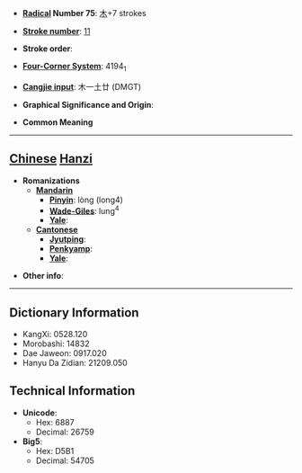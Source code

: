 * '''[[Wiktionary:Chinese radical index| Radical]] Number 75''': [[Wiktionary:Chinese radical index 木|木]]+7 strokes

* '''[[Wiktionary:Chinese total strokes index|Stroke number]]''': [[Wiktionary:Chinese total strokes index 11|11]]

* '''Stroke order''': 

* '''[[Wiktionary:Chinese four corner index|Four-Corner System]]''': 4194<sub>1</sub>

* '''[[Wiktionary:Chinese Cangjie index|Cangjie input]]''': 木一土廿 (DMGT)

* '''Graphical Significance and Origin''': 

* '''Common Meaning'''

----

== [[Chinese]] [[Hanzi]] ==

* '''Romanizations'''
** '''[[Mandarin]]'''
*** '''[[Pinyin]]''': lòng (long4)
*** '''[[Wade-Giles]]''': lung<sup>4</sup>
*** '''[[Yale]]''': 
** '''[[Cantonese]]'''
*** '''[[Jyutping]]''':
*** '''[[Penkyamp]]''': 
*** '''[[Yale]]''': 

* '''Other info''': 

----

== Dictionary Information ==

* KangXi: 0528.120
* Morobashi: 14832
* Dae Jaweon: 0917.020
* Hanyu Da Zidian: 21209.050

== Technical Information ==

* '''Unicode''':
** Hex: 6887
** Decimal: 26759
* '''Big5''':
** Hex: D5B1
** Decimal: 54705